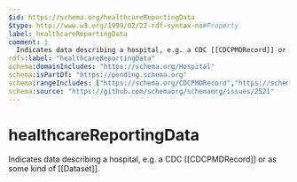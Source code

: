 ```yaml
---
$id: https://schema.org/healthcareReportingData
$type: http://www.w3.org/1999/02/22-rdf-syntax-ns#Property
label: healthcareReportingData
comment: |
  Indicates data describing a hospital, e.g. a CDC [[CDCPMDRecord]] or as some kind of [[Dataset]].
rdfs:label: "healthcareReportingData"
schema:domainIncludes: "https://schema.org/Hospital"
schema:isPartOf: "https://pending.schema.org"
schema:rangeIncludes: ["https://schema.org/CDCPMDRecord","https://schema.org/Dataset"]
schema:source: "https://github.com/schemaorg/schemaorg/issues/2521"
---
```


# healthcareReportingData

Indicates data describing a hospital, e.g. a CDC [[CDCPMDRecord]] or as some kind of [[Dataset]].

